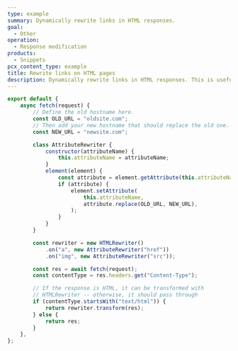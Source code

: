 ```yaml
---
type: example
summary: Dynamically rewrite links in HTML responses.
goal:
  - Other
operation:
  - Response modification
products:
  - Snippets
pcx_content_type: example
title: Rewrite links on HTML pages
description: Dynamically rewrite links in HTML responses. This is useful for site migrations and branding updates.
---
```


```js
export default {
    async fetch(request) {
        // Define the old hostname here.
        const OLD_URL = "oldsite.com";
        // Then add your new hostname that should replace the old one.
        const NEW_URL = "newsite.com";

        class AttributeRewriter {
            constructor(attributeName) {
                this.attributeName = attributeName;
            }
            element(element) {
                const attribute = element.getAttribute(this.attributeName);
                if (attribute) {
                    element.setAttribute(
                        this.attributeName,
                        attribute.replace(OLD_URL, NEW_URL),
                    );
                }
            }
        }

        const rewriter = new HTMLRewriter()
            .on("a", new AttributeRewriter("href"))
            .on("img", new AttributeRewriter("src"));

        const res = await fetch(request);
        const contentType = res.headers.get("Content-Type");

        // If the response is HTML, it can be transformed with
        // HTMLRewriter -- otherwise, it should pass through
        if (contentType.startsWith("text/html")) {
            return rewriter.transform(res);
        } else {
            return res;
        }
    },
};
```